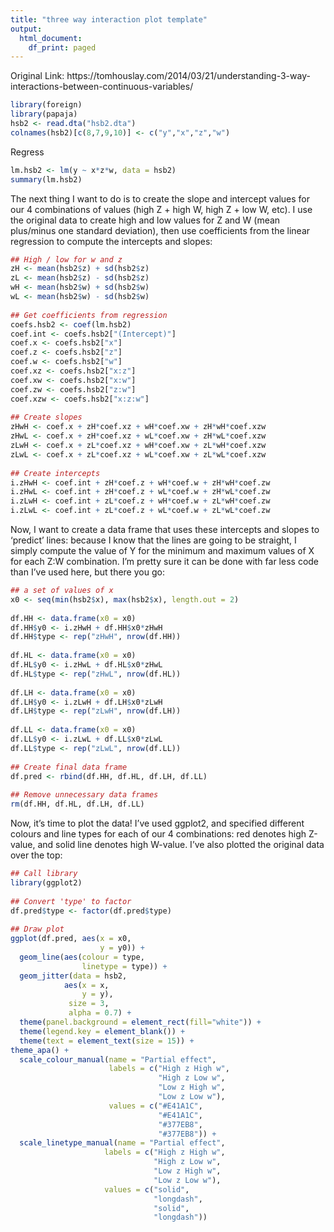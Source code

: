 ```yaml
---
title: "three way interaction plot template"
output:
  html_document:
    df_print: paged
---
```


Original Link: https://tomhouslay.com/2014/03/21/understanding-3-way-interactions-between-continuous-variables/

```r
library(foreign)
library(papaja)
hsb2 <- read.dta("hsb2.dta")
colnames(hsb2)[c(8,7,9,10)] <- c("y","x","z","w")

```

Regress
```r
lm.hsb2 <- lm(y ~ x*z*w, data = hsb2)
summary(lm.hsb2)
```

The next thing I want to do is to create the slope and intercept values for our 4 combinations of values (high Z + high W, high Z + low W, etc). I use the original data to create high and low values for Z and W (mean plus/minus one standard deviation), then use coefficients from the linear regression to compute the intercepts and slopes:

```r
## High / low for w and z
zH <- mean(hsb2$z) + sd(hsb2$z)
zL <- mean(hsb2$z) - sd(hsb2$z)
wH <- mean(hsb2$w) + sd(hsb2$w)
wL <- mean(hsb2$w) - sd(hsb2$w)
 
## Get coefficients from regression
coefs.hsb2 <- coef(lm.hsb2)
coef.int <- coefs.hsb2["(Intercept)"]
coef.x <- coefs.hsb2["x"]
coef.z <- coefs.hsb2["z"]
coef.w <- coefs.hsb2["w"]
coef.xz <- coefs.hsb2["x:z"]
coef.xw <- coefs.hsb2["x:w"]
coef.zw <- coefs.hsb2["z:w"]
coef.xzw <- coefs.hsb2["x:z:w"]
 
## Create slopes
zHwH <- coef.x + zH*coef.xz + wH*coef.xw + zH*wH*coef.xzw
zHwL <- coef.x + zH*coef.xz + wL*coef.xw + zH*wL*coef.xzw
zLwH <- coef.x + zL*coef.xz + wH*coef.xw + zL*wH*coef.xzw
zLwL <- coef.x + zL*coef.xz + wL*coef.xw + zL*wL*coef.xzw
 
## Create intercepts
i.zHwH <- coef.int + zH*coef.z + wH*coef.w + zH*wH*coef.zw
i.zHwL <- coef.int + zH*coef.z + wL*coef.w + zH*wL*coef.zw
i.zLwH <- coef.int + zL*coef.z + wH*coef.w + zL*wH*coef.zw
i.zLwL <- coef.int + zL*coef.z + wL*coef.w + zL*wL*coef.zw

```

Now, I want to create a data frame that uses these intercepts and slopes to ‘predict’ lines: because I know that the lines are going to be straight, I simply compute the value of Y for the minimum and maximum values of X for each Z:W combination. I’m pretty sure it can be done with far less code than I’ve used here, but there you go:

```r
## a set of values of x
x0 <- seq(min(hsb2$x), max(hsb2$x), length.out = 2)
 
df.HH <- data.frame(x0 = x0)
df.HH$y0 <- i.zHwH + df.HH$x0*zHwH
df.HH$type <- rep("zHwH", nrow(df.HH))
 
df.HL <- data.frame(x0 = x0)
df.HL$y0 <- i.zHwL + df.HL$x0*zHwL
df.HL$type <- rep("zHwL", nrow(df.HL))
 
df.LH <- data.frame(x0 = x0)
df.LH$y0 <- i.zLwH + df.LH$x0*zLwH
df.LH$type <- rep("zLwH", nrow(df.LH))
 
df.LL <- data.frame(x0 = x0)
df.LL$y0 <- i.zLwL + df.LL$x0*zLwL
df.LL$type <- rep("zLwL", nrow(df.LL))
 
## Create final data frame
df.pred <- rbind(df.HH, df.HL, df.LH, df.LL)
 
## Remove unnecessary data frames
rm(df.HH, df.HL, df.LH, df.LL)

```

Now, it’s time to plot the data! I’ve used ggplot2, and specified different colours and line types for each of our 4 combinations: red denotes high Z-value, and solid line denotes high W-value. I’ve also plotted the original data over the top:

```r
## Call library
library(ggplot2)
 
## Convert 'type' to factor
df.pred$type <- factor(df.pred$type)
 
## Draw plot
ggplot(df.pred, aes(x = x0,
                    y = y0)) +
  geom_line(aes(colour = type,
                linetype = type)) +
  geom_jitter(data = hsb2, 
            aes(x = x,
                y = y),
             size = 3,
             alpha = 0.7) + 
  theme(panel.background = element_rect(fill="white")) +
  theme(legend.key = element_blank()) +
  theme(text = element_text(size = 15)) +
theme_apa() +
  scale_colour_manual(name = "Partial effect",
                      labels = c("High z High w", 
                                 "High z Low w", 
                                 "Low z High w", 
                                 "Low z Low w"),
                      values = c("#E41A1C", 
                                 "#E41A1C", 
                                 "#377EB8", 
                                 "#377EB8")) +   
  scale_linetype_manual(name = "Partial effect",
                     labels = c("High z High w", 
                                "High z Low w", 
                                "Low z High w", 
                                "Low z Low w"),
                     values = c("solid", 
                                "longdash", 
                                "solid", 
                                "longdash"))

```



